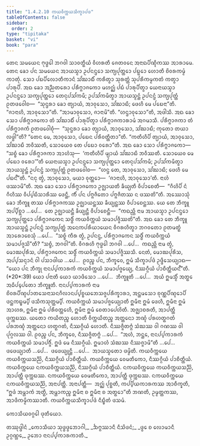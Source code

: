 ```yaml
---
title: "1.4.2.10 ᨠᨿᩅᩥᨠ᩠ᨠᨿᩈᩥᨠ᩠ᨡᩣᨸᨴ"
tableOfContents: false
sidebar:
  order: 2
type: "tipitaka"
basket: "vi"
book: "para"
---
```



<DynamicBreadcrumb />

<Division number="593" book="para">

<Paragraph number="2238" book="para">
ᨲᩮᨶ ᩈᨾᨿᩮᨶ ᨻᩩᨴ᩠ᨵᩮᩤ ᨽᨣᩅᩤ ᩈᩣᩅᨲ᩠ᨳᩥᨿᩴ ᩅᩥᩉᩁᨲᩥ ᨩᩮᨲᩅᨶᩮ ᩋᨶᩣᨳᨸᩥᨱ᩠ᨯᩥᨠᩔ ᩋᩣᩁᩣᨾᩮ. ᨲᩮᨶ ᨡᩮᩣ ᨸᨶ ᩈᨾᨿᩮᨶ ᩋᩣᨿᩈ᩠ᨾᩣ ᩏᨸᨶᨶ᩠ᨴᩮᩣ ᩈᨠ᩠ᨿᨸᩩᨲ᩠ᨲᩮᩣ ᨸᨭ᩠ᨭᩮᩣ ᩉᩮᩣᨲᩥ ᨧᩦᩅᩁᨠᨾ᩠ᨾᩴ ᨠᩣᨲᩩᩴ. ᩈᩮᩣ ᨸᨭᨸᩥᩃᩮᩣᨲᩥᨠᩣᨶᩴ ᩈᩘᨥᩣᨭᩥᩴ ᨠᩁᩥᨲ᩠ᩅᩣ ᩈᩩᩁᨲ᩠ᨲᩴ ᩈᩩᨸᩁᩥᨠᨾ᩠ᨾᨠᨲᩴ ᨠᨲ᩠ᩅᩣ ᨸᩣᩁᩩᨸᩥ. ᩋᨳ ᨡᩮᩣ ᩋᨬ᩠ᨬᨲᩁᩮᩣ ᨸᩁᩥᨻ᩠ᨻᩣᨩᨠᩮᩣ ᨾᩉᨣ᩠ᨥᩴ ᨸᨭᩴ ᨸᩣᩁᩩᨸᩥᨲ᩠ᩅᩣ ᨿᩮᨶᩣᨿᩈ᩠ᨾᩣ ᩏᨸᨶᨶ᩠ᨴᩮᩣ ᩈᨠ᩠ᨿᨸᩩᨲ᩠ᨲᩮᩣ ᨲᩮᨶᩩᨸᩈᩘᨠᨾᩥ; ᩏᨸᩈᩘᨠᨾᩥᨲ᩠ᩅᩣ ᩋᩣᨿᩈ᩠ᨾᨶ᩠ᨲᩴ ᩏᨸᨶᨶ᩠ᨴᩴ ᩈᨠ᩠ᨿᨸᩩᨲ᩠ᨲᩴ ᩑᨲᨴᩅᩮᩤᨧ—  “ᩈᩩᨶ᩠ᨴᩁᩣ ᨡᩮᩣ ᨲ᩠ᨿᩣᨿᩴ, ᩋᩣᩅᩩᩈᩮᩣ, ᩈᩘᨥᩣᨭᩥ; ᨴᩮᩉᩥ ᨾᩮ ᨸᨭᩮᨶᩣ”ᨲᩥ. “ᨩᩣᨶᩣᩉᩥ, ᩋᩣᩅᩩᩈᩮᩣ”ᨲᩥ. “ᩋᩣᨾᩣᩅᩩᩈᩮᩣ, ᨩᩣᨶᩣᨾᩦ”ᨲᩥ. “ᩉᨶ᩠ᨴᩣᩅᩩᩈᩮᩣ”ᨲᩥ, ᩋᨴᩤᩈᩥ. ᩋᨳ ᨡᩮᩣ ᩈᩮᩣ ᨸᩁᩥᨻ᩠ᨻᩣᨩᨠᩮᩣ ᨲᩴ ᩈᩘᨥᩣᨭᩥᩴ ᨸᩣᩁᩩᨸᩥᨲ᩠ᩅᩣ ᨸᩁᩥᨻ᩠ᨻᩣᨩᨠᩣᩁᩣᨾᩴ ᩋᨣᨾᩣᩈᩥ. ᨸᩁᩥᨻ᩠ᨻᩣᨩᨠᩣ ᨲᩴ ᨸᩁᩥᨻ᩠ᨻᩣᨩᨠᩴ ᩑᨲᨴᩅᩮᩤᨧᩩᩴ—  “ᩈᩩᨶ᩠ᨴᩁᩣ ᨡᩮᩣ ᨲ᩠ᨿᩣᨿᩴ, ᩋᩣᩅᩩᩈᩮᩣ, ᩈᩘᨥᩣᨭᩥ; ᨠᩩᨲᩮᩣ ᨲᨿᩣ ᩃᨴ᩠ᨵᩤ”ᨲᩥ? “ᨲᩮᨶ ᨾᩮ, ᩋᩣᩅᩩᩈᩮᩣ, ᨸᨭᩮᨶ ᨸᩁᩥᩅᨲ᩠ᨲᩥᨲᩣ”ᨲᩥ. “ᨠᨲᩥᩉᩥᨸᩥ ᨲ᩠ᨿᩣᨿᩴ, ᩋᩣᩅᩩᩈᩮᩣ, ᩈᩘᨥᩣᨭᩥ ᨽᩅᩥᩔᨲᩥ, ᩈᩮᩣᨿᩮᩅ ᨲᩮ ᨸᨭᩮᩣ ᩅᩁᩮᩣ”ᨲᩥ.
</Paragraph>

<Paragraph number="2239" book="para">
ᩋᨳ ᨡᩮᩣ ᩈᩮᩣ ᨸᩁᩥᨻ᩠ᨻᩣᨩᨠᩮᩣ—  “ᩈᨧ᩠ᨧᩴ ᨡᩮᩣ ᨸᩁᩥᨻ᩠ᨻᩣᨩᨠᩣ ᩋᩣᩉᩴᩈᩩ—  ‘ᨠᨲᩥᩉᩥᨸᩥ ᨾ᩠ᨿᩣᨿᩴ ᩈᩘᨥᩣᨭᩥ ᨽᩅᩥᩔᨲᩥ. ᩈᩮᩣᨿᩮᩅ ᨾᩮ ᨸᨭᩮᩣ ᩅᩁᩮᩣ’”ᨲᩥ ᨿᩮᨶᩣᨿᩈ᩠ᨾᩣ ᩏᨸᨶᨶ᩠ᨴᩮᩣ ᩈᨠ᩠ᨿᨸᩩᨲ᩠ᨲᩮᩣ ᨲᩮᨶᩩᨸᩈᩘᨠᨾᩥ; ᩏᨸᩈᩘᨠᨾᩥᨲ᩠ᩅᩣ ᩋᩣᨿᩈ᩠ᨾᨶ᩠ᨲᩴ ᩏᨸᨶᨶ᩠ᨴᩴ ᩈᨠ᩠ᨿᨸᩩᨲ᩠ᨲᩴ ᩑᨲᨴᩅᩮᩤᨧ—  “ᩉᨶ᩠ᨴ ᨲᩮ, ᩋᩣᩅᩩᩈᩮᩣ, ᩈᩘᨥᩣᨭᩥ; ᨴᩮᩉᩥ ᨾᩮ ᨸᨭᨶ᩺”ᨲᩥ. “ᨶᨶᩩ ᨲ᩠ᩅᩴ, ᩋᩣᩅᩩᩈᩮᩣ, ᨾᨿᩣ ᩅᩩᨲ᩠ᨲᩮᩣ—  ‘ᨩᩣᨶᩣᩉᩥ, ᩋᩣᩅᩩᩈᩮᩣ’ᨲᩥ. ᨶᩣᩉᩴ ᨴᩔᩣᨾᩦ”ᨲᩥ. ᩋᨳ ᨡᩮᩣ ᩈᩮᩣ ᨸᩁᩥᨻ᩠ᨻᩣᨩᨠᩮᩣ ᩏᨩ᩠ᨫᩣᨿᨲᩥ ᨡᩥᨿ᩠ᨿᨲᩥ ᩅᩥᨸᩣᨧᩮᨲᩥ—  “ᨣᩥᩉᩦᨸᩥ ᨶᩴ ᨣᩥᩉᩥᩔ ᩅᩥᨸ᩠ᨸᨭᩥᩈᩣᩁᩥᩔ ᨴᩮᨶ᩠ᨲᩥ, ᨠᩥᩴ ᨸᨶ ᨸᨻ᩠ᨻᨩᩥᨲᩮᩣ ᨸᨻ᩠ᨻᨩᩥᨲᩔ ᨶ ᨴᩔᨲᩦ”ᨲᩥ.
</Paragraph>

<Paragraph number="2240" book="para">
ᩋᩔᩮᩣᩈᩩᩴ ᨡᩮᩣ ᨽᩥᨠ᩠ᨡᩪ ᨲᩔ ᨸᩁᩥᨻ᩠ᨻᩣᨩᨠᩔ ᩏᨩ᩠ᨫᩣᨿᨶ᩠ᨲᩔ ᨡᩥᨿ᩠ᨿᨶ᩠ᨲᩔ ᩅᩥᨸᩣᨧᩮᨶ᩠ᨲᩔ. ᨿᩮ ᨲᩮ ᨽᩥᨠ᩠ᨡᩪ ᩋᨸ᩠ᨸᩥᨧ᩠ᨨᩣ …ᨸᩮ…  ᨲᩮ ᩏᨩ᩠ᨫᩣᨿᨶ᩠ᨲᩥ ᨡᩥᨿ᩠ᨿᨶ᩠ᨲᩥ ᩅᩥᨸᩣᨧᩮᨶ᩠ᨲᩥ—  “ᨠᨳᨬ᩠ᩉᩥ ᨶᩣᨾ ᩋᩣᨿᩈ᩠ᨾᩣ ᩏᨸᨶᨶ᩠ᨴᩮᩣ ᩈᨠ᩠ᨿᨸᩩᨲ᩠ᨲᩮᩣ ᨸᩁᩥᨻ᩠ᨻᩣᨩᨠᩮᨶ ᩈᨴ᩠ᨵᩥᩴ ᨠᨿᩅᩥᨠ᩠ᨠᨿᩴ ᩈᨾᩣᨸᨩ᩠ᨩᩥᩔᨲᩦ”ᨲᩥ.
</Paragraph>

<Paragraph number="2241" book="para">
ᩋᨳ ᨡᩮᩣ ᨲᩮ ᨽᩥᨠ᩠ᨡᩪ ᩋᩣᨿᩈ᩠ᨾᨶ᩠ᨲᩴ ᩏᨸᨶᨶ᩠ᨴᩴ ᩈᨠ᩠ᨿᨸᩩᨲ᩠ᨲᩴ ᩋᨶᩮᨠᨸᩁᩥᨿᩣᨿᩮᨶ ᩅᩥᨣᩁᩉᩥᨲ᩠ᩅᩣ ᨽᨣᩅᨲᩮᩣ ᩑᨲᨾᨲ᩠ᨳᩴ ᩋᩣᩁᩮᩣᨧᩮᩈᩩᩴ …ᨸᩮ…  “ᩈᨧ᩠ᨧᩴ ᨠᩥᩁ ᨲ᩠ᩅᩴ, ᩏᨸᨶᨶ᩠ᨴ, ᨸᩁᩥᨻ᩠ᨻᩣᨩᨠᩮᨶ ᩈᨴ᩠ᨵᩥᩴ ᨠᨿᩅᩥᨠ᩠ᨠᨿᩴ ᩈᨾᩣᨸᨩ᩠ᨩᩈᩦ”ᨲᩥ? “ᩈᨧ᩠ᨧᩴ, ᨽᨣᩅᩤ”ᨲᩥ. ᩅᩥᨣᩁᩉᩥ ᨻᩩᨴ᩠ᨵᩮᩤ ᨽᨣᩅᩤ …ᨸᩮ…  ᨠᨳᨬ᩠ᩉᩥ ᨶᩣᨾ ᨲ᩠ᩅᩴ, ᨾᩮᩣᨥᨸᩩᩁᩥᩈ, ᨸᩁᩥᨻ᩠ᨻᩣᨩᨠᩮᨶ ᩈᨴ᩠ᨵᩥᩴ ᨠᨿᩅᩥᨠ᩠ᨠᨿᩴ ᩈᨾᩣᨸᨩ᩠ᨩᩥᩔᩈᩥ. ᨶᩮᨲᩴ, ᨾᩮᩣᨥᨸᩩᩁᩥᩈ, ᩋᨸ᩠ᨸᩈᨶ᩠ᨶᩣᨶᩴ ᩅᩤ ᨸᩈᩣᨴᩤᨿ …ᨸᩮ…  ᩑᩅᨬ᩠ᨧ ᨸᨶ, ᨽᩥᨠ᩠ᨡᩅᩮ, ᩍᨾᩴ ᩈᩥᨠ᩠ᨡᩣᨸᨴᩴ ᩏᨴ᩠ᨴᩥᩈᩮᨿ᩠ᨿᩣᨳ—
</Paragraph>

</Division>
<Division number="594" book="para">

<Paragraph number="2242" book="para">
<Emphasis>“ᨿᩮᩣ ᨸᨶ ᨽᩥᨠ᩠ᨡᩩ ᨶᩣᨶᨸ᩠ᨸᨠᩣᩁᨠᩴ ᨠᨿᩅᩥᨠ᩠ᨠᨿᩴ ᩈᨾᩣᨸᨩ᩠ᨩᩮᨿ᩠ᨿ, ᨶᩥᩔᨣ᩠ᨣᩥᨿᩴ ᨸᩣᨧᩥᨲ᩠ᨲᩥᨿᨶ᩺”</Emphasis>ᨲᩥ. (*20*:<Emphasis>39</Emphasis>)
</Paragraph>

</Division>
<Division number="595" book="para">

<Paragraph number="2243" book="para">
<Emphasis>ᨿᩮᩣ ᨸᨶᩣ</Emphasis>ᨲᩥ ᨿᩮᩣ ᨿᩣᨴᩥᩈᩮᩣ …ᨸᩮ…  <Emphasis>ᨽᩥᨠ᩠ᨡᩪ</Emphasis>ᨲᩥ …ᨸᩮ…  ᩋᨿᩴ ᩍᨾᩈ᩠ᨾᩥᩴ ᩋᨲ᩠ᨳᩮ ᩋᨵᩥᨸ᩠ᨸᩮᨲᩮᩣ ᨽᩥᨠ᩠ᨡᩪᨲᩥ.
</Paragraph>

<Paragraph number="2244" book="para">
<Emphasis>ᨶᩣᨶᨸ᩠ᨸᨠᩣᩁᨠᩴ</Emphasis> ᨶᩣᨾ ᨧᩦᩅᩁᨸᩥᨱ᩠ᨯᨸᩣᨲᩈᩮᨶᩣᩈᨶᨣᩥᩃᩣᨶᨸ᩠ᨸᨧ᩠ᨧᨿᨽᩮᩈᨩ᩠ᨩᨸᩁᩥᨠ᩠ᨡᩣᩁᩣ, ᩋᨶ᩠ᨲᨾᩈᩮᩣ ᨧᩩᨱ᩠ᨱᨸᩥᨱ᩠ᨯᩮᩣᨸᩥ ᨴᨶ᩠ᨲᨠᨭ᩠ᨮᨾ᩠ᨸᩥ ᨴᩈᩥᨠᩈᩩᨲ᩠ᨲᨾ᩠ᨸᩥ.
</Paragraph>

<Paragraph number="2245" book="para">
<Emphasis>ᨠᨿᩅᩥᨠ᩠ᨠᨿᩴ ᩈᨾᩣᨸᨩ᩠ᨩᩮᨿ᩠ᨿᩣ</Emphasis>ᨲᩥ ᩍᨾᩥᨶᩣ ᩍᨾᩴ ᨴᩮᩉᩥ, ᩍᨾᩥᨶᩣ ᩍᨾᩴ ᩋᩣᩉᩁ, ᩍᨾᩥᨶᩣ ᩍᨾᩴ ᨸᩁᩥᩅᨲ᩠ᨲᩮᩉᩥ, ᩍᨾᩥᨶᩣ ᩍᨾᩴ ᨧᩮᨲᩣᨸᩮᩉᩦᨲᩥ. ᩋᨩ᩠ᨫᩣᨧᩁᨲᩥ, ᩋᩣᨸᨲ᩠ᨲᩥ ᨴᩩᨠ᩠ᨠᨭᩔ. ᨿᨲᩮᩣ ᨠᨿᩥᨲᨬ᩠ᨧ ᩉᩮᩣᨲᩥ ᩅᩥᨠ᩠ᨠᨿᩥᨲᨬ᩠ᨧ ᩋᨲ᩠ᨲᨶᩮᩣ ᨽᨱ᩠ᨯᩴ ᨸᩁᩉᨲ᩠ᨳᨣᨲᩴ ᨸᩁᨽᨱ᩠ᨯᩴ ᩋᨲ᩠ᨲᨶᩮᩣ ᩉᨲ᩠ᨳᨣᨲᩴ, ᨶᩥᩔᨣ᩠ᨣᩥᨿᩴ ᩉᩮᩣᨲᩥ. ᨶᩥᩔᨩ᩠ᨩᩥᨲᨻ᩠ᨻᩴ ᩈᩴᨥᩔ ᩅᩤ ᨣᨱᩔ ᩅᩤ ᨸᩩᨣ᩠ᨣᩃᩔ ᩅᩤ. ᩑᩅᨬ᩠ᨧ ᨸᨶ, ᨽᩥᨠ᩠ᨡᩅᩮ, ᨶᩥᩔᨩ᩠ᨩᩥᨲᨻ᩠ᨻᩴ …ᨸᩮ…  “ᩋᩉᩴ, ᨽᨶ᩠ᨲᩮ, ᨶᩣᨶᨸ᩠ᨸᨠᩣᩁᨠᩴ ᨠᨿᩅᩥᨠ᩠ᨠᨿᩴ ᩈᨾᩣᨸᨩ᩠ᨩᩥᩴ. ᩍᨴᩴ ᨾᩮ ᨶᩥᩔᨣ᩠ᨣᩥᨿᩴ. ᩍᨾᩣᩉᩴ ᩈᩴᨥᩔ ᨶᩥᩔᨩ᩠ᨩᩣᨾᩦ”ᨲᩥ …ᨸᩮ…  ᨴᨴᩮᨿ᩠ᨿᩣᨲᩥ …ᨸᩮ…  ᨴᨴᩮᨿ᩠ᨿᩩᨶ᩠ᨲᩥ …ᨸᩮ…  ᩋᩣᨿᩈ᩠ᨾᨲᩮᩣ ᨴᨾ᩠ᨾᩦᨲᩥ.
</Paragraph>

</Division>
<Division number="596" book="para">

<Paragraph number="2246" book="para">
ᨠᨿᩅᩥᨠ᩠ᨠᨿᩮ ᨠᨿᩅᩥᨠ᩠ᨠᨿᩈᨬ᩠ᨬᩦ, ᨶᩥᩔᨣ᩠ᨣᩥᨿᩴ ᨸᩣᨧᩥᨲ᩠ᨲᩥᨿᩴ. ᨠᨿᩅᩥᨠ᩠ᨠᨿᩮ ᩅᩮᨾᨲᩥᨠᩮᩣ, ᨶᩥᩔᨣ᩠ᨣᩥᨿᩴ ᨸᩣᨧᩥᨲ᩠ᨲᩥᨿᩴ. ᨠᨿᩅᩥᨠ᩠ᨠᨿᩮ ᨶᨠᨿᩅᩥᨠ᩠ᨠᨿᩈᨬ᩠ᨬᩦ, ᨶᩥᩔᨣ᩠ᨣᩥᨿᩴ ᨸᩣᨧᩥᨲ᩠ᨲᩥᨿᩴ.
</Paragraph>

<Paragraph number="2247" book="para">
ᨶᨠᨿᩅᩥᨠ᩠ᨠᨿᩮ ᨠᨿᩅᩥᨠ᩠ᨠᨿᩈᨬ᩠ᨬᩦ, ᩋᩣᨸᨲ᩠ᨲᩥ ᨴᩩᨠ᩠ᨠᨭᩔ. ᨶᨠᨿᩅᩥᨠ᩠ᨠᨿᩮ ᩅᩮᨾᨲᩥᨠᩮᩣ, ᩋᩣᨸᨲ᩠ᨲᩥ ᨴᩩᨠ᩠ᨠᨭᩔ. ᨶᨠᨿᩅᩥᨠ᩠ᨠᨿᩮ ᨶᨠᨿᩅᩥᨠ᩠ᨠᨿᩈᨬ᩠ᨬᩦ, ᩋᨶᩣᨸᨲ᩠ᨲᩥ.
</Paragraph>

</Division>
<Division number="597" book="para">

<Paragraph number="2248" book="para">
ᩋᨶᩣᨸᨲ᩠ᨲᩥ—  ᩋᨣ᩠ᨥᩴ ᨸᩩᨧ᩠ᨨᨲᩥ, ᨠᨸ᩠ᨸᩥᨿᨠᩣᩁᨠᩔ ᩋᩣᨧᩥᨠ᩠ᨡᨲᩥ, “ᩍᨴᩴ ᩋᨾ᩠ᩉᩣᨠᩴ ᩋᨲ᩠ᨳᩥ, ᩋᨾ᩠ᩉᩣᨠᨬ᩠ᨧ ᩍᨾᩥᨶᩣ ᨧ ᩍᨾᩥᨶᩣ ᨧ ᩋᨲ᩠ᨳᩮᩣ”ᨲᩥ ᨽᨱᨲᩥ, ᩏᨾ᩠ᨾᨲ᩠ᨲᨠᩔ, ᩋᩣᨴᩥᨠᨾ᩠ᨾᩥᨠᩔᩣᨲᩥ.

</Paragraph>
</Division>

<Paragraph number="2249" type="center" book="para">
ᨠᨿᩅᩥᨠ᩠ᨠᨿᩈᩥᨠ᩠ᨡᩣᨸᨴᩴ ᨶᩥᨭ᩠ᨮᩥᨲᩴ ᨴᩈᨾᩴ.

  
ᨠᩮᩣᩈᩥᨿᩅᨣ᩠ᨣᩮᩤ ᨴᩩᨲᩥᨿᩮᩣ.



</Paragraph>

<Paragraph number="2250" type="center" book="para">
ᨲᩔᩩᨴ᩠ᨴᩤᨶᩴ


</Paragraph>

<Paragraph number="2251" type="verses" book="para">
_ᨠᩮᩣᩈᩥᨿᩣ ᩈᩩᨴ᩠ᨵᨴ᩠ᩅᩮᨽᩣᨣᩤ,_  
_ᨨᨻ᩠ᨻᩔᩣᨶᩥ ᨶᩥᩈᩦᨴᨶᩴ;_  
_ᨴ᩠ᩅᩮ ᨧ ᩃᩮᩣᨾᩣᨶᩥ ᩏᨣ᩠ᨣᨱ᩠ᩉᩮ,_  
ᩏᨽᩮᩣ ᨶᩣᨶᨸ᩠ᨸᨠᩣᩁᨠᩣᨲᩥ._
</Paragraph>